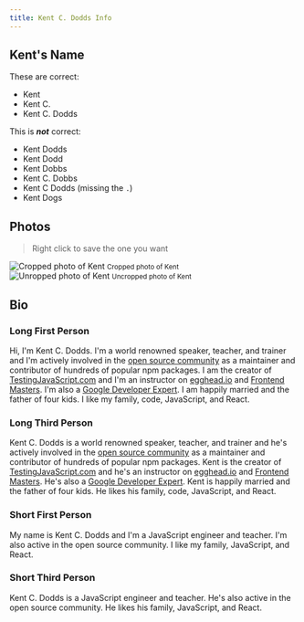 ```yaml
---
title: Kent C. Dodds Info
---
```


## Kent's Name

These are correct:

- Kent
- Kent C.
- Kent C. Dodds

This is _**not**_ correct:

- Kent Dodds
- Kent Dodd
- Kent Dobbs
- Kent C. Dobbs
- Kent C Dodds (missing the `.`)
- Kent Dogs

## Photos

> Right click to save the one you want


<div
  style={{display: 'flex', justifyContent: 'space-around', textAlign: 'center'}}
>
  <div>
    <img
      alt="Cropped photo of Kent"
      style={{maxHeight: 200, display: 'block', marginBottom: 4}}
      src={croppedPhoto}
    />
    <small>Cropped photo of Kent</small>
  </div>
  <div>
    <img
      alt="Unropped photo of Kent"
      style={{maxHeight: 200, display: 'block', marginBottom: 4}}
      src={uncroppedPhoto}
    />
    <small>Uncropped photo of Kent</small>
  </div>
</div>

## Bio

### Long First Person

Hi, I'm Kent C. Dodds. I'm a world renowned speaker, teacher, and trainer and
I'm actively involved in the
[open source community](https://github.com/kentcdodds) as a maintainer and
contributor of hundreds of popular npm packages. I am the creator of
[TestingJavaScript.com](https://testingjavascript.com/) and I'm an instructor on
[egghead.io](https://egghead.io/instructors/kentcdodds) and
[Frontend Masters](https://frontendmasters.com/). I'm also a
[Google Developer Expert](https://developers.google.com/experts/people/kent-c-dodds).
I am happily married and the father of four kids. I like my family, code,
JavaScript, and React.

### Long Third Person

Kent C. Dodds is a world renowned speaker, teacher, and trainer and he's
actively involved in the [open source community](https://github.com/kentcdodds)
as a maintainer and contributor of hundreds of popular npm packages. Kent is the
creator of [TestingJavaScript.com](https://testingjavascript.com/) and he's an
instructor on [egghead.io](https://egghead.io/instructors/kentcdodds) and
[Frontend Masters](https://frontendmasters.com/). He's also a
[Google Developer Expert](https://developers.google.com/experts/people/kent-c-dodds).
Kent is happily married and the father of four kids. He likes his family, code,
JavaScript, and React.

### Short First Person

My name is Kent C. Dodds and I'm a JavaScript engineer and teacher. I'm also
active in the open source community. I like my family, JavaScript, and React.

### Short Third Person

Kent C. Dodds is a JavaScript engineer and teacher. He's also active in the open
source community. He likes his family, JavaScript, and React.
